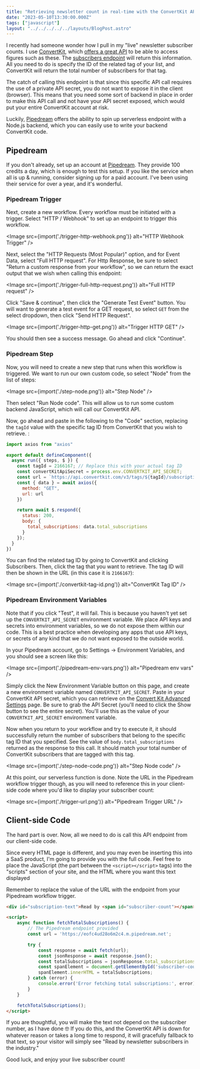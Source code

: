 ```yaml
---
title: "Retrieving newsletter count in real-time with the ConvertKit API"
date: "2023-05-10T13:30:00.000Z"
tags: ["javascript"]
layout: "../../../../../layouts/BlogPost.astro"
---
```



I recently had someone wonder how I pull in my "live" newsletter subscriber counts. I use [ConvertKit](https://convertkit.com?lmref=H-B-iA), which [offers a great API](https://developers.convertkit.com/) to be able to access figures such as these. The [subscribers endpoint](https://developers.convertkit.com/#subscribers) will return this information. All you need to do is specify the ID of the related tag of your list, and ConvertKit will return the total number of subscribers for that tag.

The catch of calling this endpoint is that since this specific API call requires the use of a private API secret, you do not want to expose it in the client (browser). This means that you need some sort of backend in place in order to make this API call and not have your API secret exposed, which would put your entire ConvertKit account at risk.

Luckily, [Pipedream](https://pipedream.com/) offers the ability to spin up serverless endpoint with a Node.js backend, which you can easily use to write your backend ConvertKit code.

## Pipedream

If you don't already, set up an account at [Pipedream](https://pipedream.com/). They provide 100 credits a day, which is enough to test this setup. If you like the service when all is up & running, consider signing up for a paid account. I've been using their service for over a year, and it's wonderful.

### Pipedream Trigger

Next, create a new workflow. Every workflow must be initiated with a trigger. Select "HTTP / Webhook" to set up an endpoint to trigger this workflow.

<Image src={import('./trigger-http-webhook.png')} alt="HTTP Webhook Trigger" />

Next, select the "HTTP Requests (Most Popular)" option, and for Event Data, select "Full HTTP request". For Http Response, be sure to select "Return a custom response from your workflow", so we can return the exact output that we wish when calling this endpoint:

<Image src={import('./trigger-full-http-request.png')} alt="Full HTTP request" />

Click "Save & continue", then click the "Generate Test Event" button. You will want to generate a test event for a GET request, so select `GET` from the select dropdown, then click "Send HTTP Request".

<Image src={import('./trigger-http-get.png')} alt="Trigger HTTP GET" />

You should then see a success message. Go ahead and click "Continue".

### Pipedream Step

Now, you will need to create a new step that runs when this workflow is triggered. We want to run our own custom code, so select "Node" from the list of steps:

<Image src={import('./step-node.png')} alt="Step Node" />

Then select "Run Node code". This will allow us to run some custom backend JavaScript, which will call our ConvertKit API.

Now, go ahead and paste in the following to the "Code" section, replacing the `tagId` value with the specific tag ID from ConvertKit that you wish to retrieve. :

```js
import axios from "axios"

export default defineComponent({
  async run({ steps, $ }) {
    const tagId = 2166167; // Replace this with your actual tag ID
    const convertKitApiSecret = process.env.CONVERTKIT_API_SECRET;
    const url = `https://api.convertkit.com/v3/tags/${tagId}/subscriptions?api_secret=${convertKitApiSecret}&subscriber_state=active`;
    const { data } = await axios({
      method: "GET",
      url: url
    })

    return await $.respond({
      status: 200,
      body: {
        total_subscriptions: data.total_subscriptions
      }
    });
  }
})
```

You can find the related tag ID by going to ConvertKit and clicking Subscribers. Then, click the tag that you want to retrieve. The tag ID will then be shown in the URL (in this case it is `2166167`):

<Image src={import('./convertkit-tag-id.png')} alt="ConvertKit Tag ID" />

### Pipedream Environment Variables

Note that if you click "Test", it will fail. This is because you haven't yet set up the `CONVERTKIT_API_SECRET` environment variable. We place API keys and secrets into environment variables, so we do not expose them within our code. This is a best practice when developing any apps that use API keys, or secrets of any kind that we do not want exposed to the outside world.

In your Pipedream account, go to Settings -> Environment Variables, and you should see a screen like this:

<Image src={import('./pipedream-env-vars.png')} alt="Pipedream env vars" />

Simply click the New Environment Variable button on this page, and create a new environment variable named `CONVERTKIT_API_SECRET`. Paste in your ConvertKit API secret, which you can retrieve on the [Convert Kit Advanced Settings](https://app.convertkit.com/account_settings/advanced_settings) page. Be sure to grab the API Secret (you'll need to click the Show button to see the entire secret). You'll use this as the value of your `CONVERTKIT_API_SECRET` environment variable.

Now when you return to your workflow and try to execute it, it should successfully return the number of subscribers that belong to the specific tag ID that you specified. See the value of `body.total_subscriptions` returned as the response to this call. It should match your total number of ConvertKit subscribers that are tagged with this tag.

<Image src={import('./step-node-code.png')} alt="Step Node code" />

At this point, our serverless function is done. Note the URL in the Pipedream workflow trigger though, as you will need to reference this in your client-side code where you'd like to display your subscriber count:

<Image src={import('./trigger-url.png')} alt="Pipedream Trigger URL" />

## Client-side Code

The hard part is over. Now, all we need to do is call this API endpoint from our client-side code.

Since every HTML page is different, and you may even be inserting this into a SaaS product, I'm going to provide you with the full code. Feel free to place the JavaScript (the part between the `<script></script>` tags) into the "scripts" section of your site, and the HTML where you want this text displayed

Remember to replace the value of the URL with the endpoint from your Pipedream workflow trigger.

```html
<div id="subscription-text">Read by <span id="subscriber-count"></span> newsletter subscribers in the industry.</div>

<script>
    async function fetchTotalSubscriptions() {
        // The Pipedream endpoint provided
        const url = 'https://eofc4ud28o6m2c4.m.pipedream.net';

        try {
            const response = await fetch(url);
            const jsonResponse = await response.json();
            const totalSubscriptions = jsonResponse.total_subscriptions;
            const spanElement = document.getElementById('subscriber-count');
            spanElement.innerHTML = totalSubscriptions;
        } catch (error) {
            console.error('Error fetching total subscriptions:', error);
        }
    }

    fetchTotalSubscriptions();
</script>
```

If you are thoughtful, you will make the text not depend on the subscriber number, as I have done 🤓 If you do this, and the ConvertKit API is down for whatever reason or takes a long time to respond, it will gracefully fallback to that text, so your visitor will simply see "Read by newsletter subscribers in the industry."

Good luck, and enjoy your live subscriber count!
